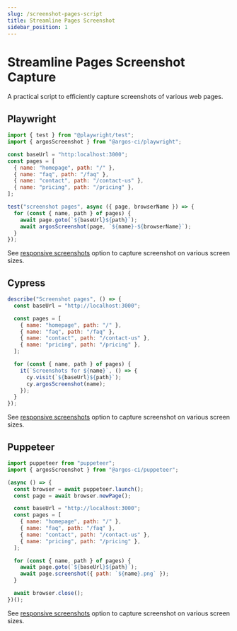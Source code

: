 ```yaml
---
slug: /screenshot-pages-script
title: Streamline Pages Screenshot
sidebar_position: 1
---
```


# Streamline Pages Screenshot Capture

A practical script to efficiently capture screenshots of various web pages.

## Playwright

```js
import { test } from "@playwright/test";
import { argosScreenshot } from "@argos-ci/playwright";

const baseUrl = "http:localhost:3000";
const pages = [
  { name: "homepage", path: "/" },
  { name: "faq", path: "/faq" },
  { name: "contact", path: "/contact-us" },
  { name: "pricing", path: "/pricing" },
];

test("screenshot pages", async ({ page, browserName }) => {
  for (const { name, path } of pages) {
    await page.goto(`${baseUrl}${path}`);
    await argosScreenshot(page, `${name}-${browserName}`);
  }
});
```

See [responsive screenshots](/viewports) option to capture screenshot on various screen sizes.

## Cypress

```js
describe("Screenshot pages", () => {
  const baseUrl = "http://localhost:3000";

  const pages = [
    { name: "homepage", path: "/" },
    { name: "faq", path: "/faq" },
    { name: "contact", path: "/contact-us" },
    { name: "pricing", path: "/pricing" },
  ];

  for (const { name, path } of pages) {
    it(`Screenshots for ${name}`, () => {
      cy.visit(`${baseUrl}${path}`);
      cy.argosScreenshot(name);
    });
  }
});
```

See [responsive screenshots](/viewports) option to capture screenshot on various screen sizes.

## Puppeteer

```javascript
import puppeteer from "puppeteer";
import { argosScreenshot } from "@argos-ci/puppeteer";

(async () => {
  const browser = await puppeteer.launch();
  const page = await browser.newPage();

  const baseUrl = "http://localhost:3000";
  const pages = [
    { name: "homepage", path: "/" },
    { name: "faq", path: "/faq" },
    { name: "contact", path: "/contact-us" },
    { name: "pricing", path: "/pricing" },
  ];

  for (const { name, path } of pages) {
    await page.goto(`${baseUrl}${path}`);
    await page.screenshot({ path: `${name}.png` });
  }

  await browser.close();
})();
```

See [responsive screenshots](/viewports) option to capture screenshot on various screen sizes.

